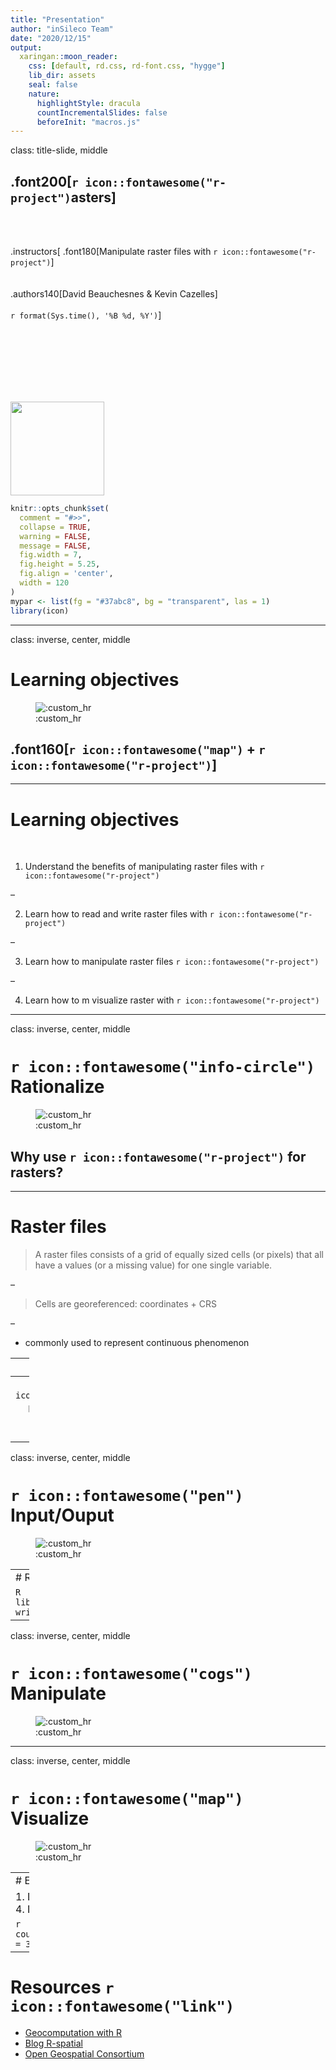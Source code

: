 ```yaml
---
title: "Presentation"
author: "inSileco Team"
date: "2020/12/15"
output:
  xaringan::moon_reader:
    css: [default, rd.css, rd-font.css, "hygge"]
    lib_dir: assets
    seal: false
    nature:
      highlightStyle: dracula
      countIncrementalSlides: false
      beforeInit: "macros.js"
---
```



class: title-slide, middle


## .font200[`r icon::fontawesome("r-project")`asters]

<br><br>

.instructors[
  .font180[Manipulate raster files with `r icon::fontawesome("r-project")`]
  <br><br><br>
  .authors140[David Beauchesnes & Kevin Cazelles]
  <br><br>
  `r format(Sys.time(), '%B %d, %Y')`
]

<br><br><br><br><br><br>


<img src="img/logoW.png" width="150px"></img>



```r
knitr::opts_chunk$set(
  comment = "#>>",
  collapse = TRUE,
  warning = FALSE,
  message = FALSE,
  fig.width = 7,
  fig.height = 5.25,
  fig.align = 'center',
  width = 120
)
mypar <- list(fg = "#37abc8", bg = "transparent", las = 1)
library(icon)
```

---

class: inverse, center, middle

# Learning objectives

![:custom_hr]()

## .font160[`r icon::fontawesome("map")`  + `r icon::fontawesome("r-project")`]


---

# Learning objectives

<br>

1. Understand the benefits of manipulating raster files with `r icon::fontawesome("r-project")`

--

2. Learn how to read and write raster files with `r icon::fontawesome("r-project")`

--

3. Learn how to manipulate raster files `r icon::fontawesome("r-project")`

--

4. Learn how to m visualize raster with `r icon::fontawesome("r-project")`


---

class: inverse, center, middle

# `r icon::fontawesome("info-circle")` Rationalize

![:custom_hr]()

## Why use `r icon::fontawesome("r-project")` for rasters?





---

# Raster files 

> A raster files consists of a grid of equally sized cells (or pixels) that all have a values (or a missing value) for one single variable. 

--

> Cells are georeferenced: coordinates + CRS 

--

- commonly used to represent continuous phenomenon



---
# Raster files 

- Examples of raster file formats: 

  - `geotiff`
  - `ncdf`
  - `kml`
  


---
# `r icon::fontawesome("r-project")` Packages 


- [`raster`](https://CRAN.R-project.org/package=raster)
- [`stars`](https://CRAN.R-project.org/package=stars)
- [`terra`](https://CRAN.R-project.org/package=terra)




---

class: inverse, center, middle

# `r icon::fontawesome("pen")` Input/Ouput 

![:custom_hr]()




---
# Raster

```R
library(raster)
writeFormats()
```






---

class: inverse, center, middle

# `r icon::fontawesome("cogs")` Manipulate

![:custom_hr]()


---

class: inverse, center, middle

# `r icon::fontawesome("map")` Visualize

![:custom_hr]()




---
# Exercice + countdown

1. Do that 
2. Do that 
3. Do that 
4. Do that 
5. Do that 

```r
countdown::countdown(minutes = 3, seconds = 0)
```


---

# Resources `r icon::fontawesome("link")`

- [Geocomputation with R](https://geocompr.robinlovelace.net/)
- [Blog R-spatial](https://www.r-spatial.org/)
- [Open Geospatial Consortium](https://www.ogc.org/)